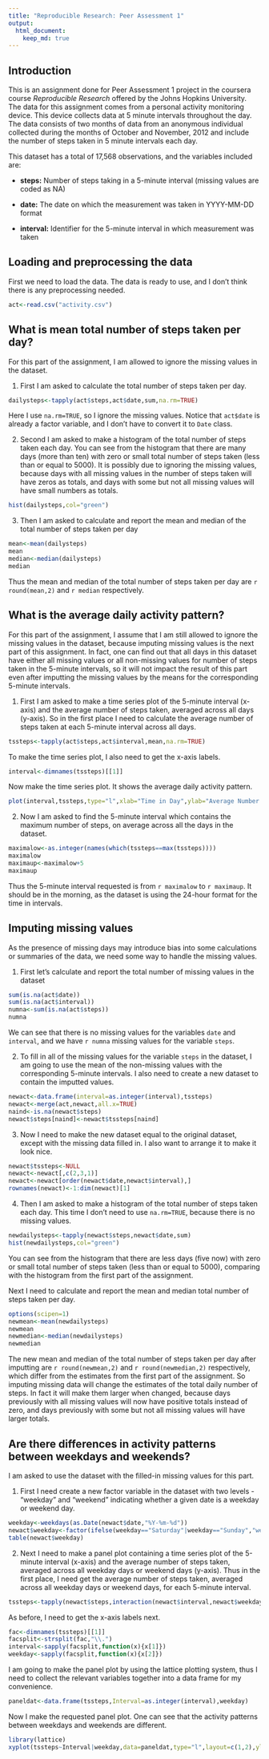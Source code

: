 ```yaml
---
title: "Reproducible Research: Peer Assessment 1"
output: 
  html_document:
    keep_md: true
---
```


## Introduction

This is an assignment done for Peer Assessment 1 project in the coursera course *Reproducible Research* offered by the Johns Hopkins University. The data for this assignment comes from a personal activity monitoring device. This device collects data at 5 minute intervals throughout the day. The data consists of two months of data from an anonymous individual collected during the months of October and November, 2012 and include the number of steps taken in 5 minute intervals each day.

This dataset has a total of 17,568 observations, and the variables included are:

- **steps:** Number of steps taking in a 5-minute interval (missing values are coded as NA)

- **date:** The date on which the measurement was taken in YYYY-MM-DD format

- **interval:** Identifier for the 5-minute interval in which measurement was taken

## Loading and preprocessing the data

First we need to load the data. The data is ready to use, and I don't think there is any preprocessing needed.

```r
act<-read.csv("activity.csv")
```

## What is mean total number of steps taken per day?

For this part of the assignment, I am allowed to ignore the missing values in the dataset.

1. First I am asked to calculate the total number of steps taken per day.
```r
dailysteps<-tapply(act$steps,act$date,sum,na.rm=TRUE)
```
Here I use `na.rm=TRUE`, so I ignore the missing values. Notice that `act$date` is already a factor variable, and I don't have to convert it to `Date` class.

2. Second I am asked to make a histogram of the total number of steps taken each day. You can see from the histogram that there are many days (more than ten) with zero or small total number of steps taken (less than or equal to 5000). It is possibly due to ignoring the missing values, because days with all missing values in the number of steps taken will have zeros as totals, and days with some but not all missing values will have small numbers as totals.

```r
hist(dailysteps,col="green")
```

3. Then I am asked to calculate and report the mean and median of the total number of steps taken per day

```r
mean<-mean(dailysteps)
mean
median<-median(dailysteps)
median
```

Thus the mean and median of the total number of steps taken per day are `r round(mean,2)` and `r median` respectively.
    
## What is the average daily activity pattern?

For this part of the assignment, I assume that I am still allowed to ignore the missing values in the dataset, because imputing missing values is the next part of this assignment. In fact, one can find out that all days in this dataset have either all missing values or all non-missing values for number of steps taken in the 5-minute intervals, so it will not impact the result of this part even after imputting the missing values by the means for the corresponding 5-minute intervals.

1. First I am asked to make a time series plot of the 5-minute interval (x-axis) and the average number of steps taken, averaged across all days (y-axis). So in the first place I need to calculate the average number of steps taken at each 5-minute interval across all days.

```r
tssteps<-tapply(act$steps,act$interval,mean,na.rm=TRUE)
```

To make the time series plot, I also need to get the x-axis labels.
    
```r
interval<-dimnames(tssteps)[[1]]
```

Now make the time series plot. It shows the average daily activity pattern.
    
```r
plot(interval,tssteps,type="l",xlab="Time in Day",ylab="Average Number of Steps Taken",main="Average Number of Steps Taken During a Day")
```

2. Now I am asked to find the 5-minute interval which contains the maximum number of steps, on average across all the days in the dataset.

```r
maximalow<-as.integer(names(which(tssteps==max(tssteps))))
maximalow
maximaup<-maximalow+5
maximaup
```

Thus the 5-minute interval requested is from `r maximalow` to `r maximaup`. It should be in the morning, as the dataset is using the 24-hour format for the time in intervals.

## Imputing missing values

As the presence of missing days may introduce bias into some calculations or summaries of the data, we need some way to handle the missing values.

1. First let's calculate and report the total number of missing values in the dataset

```r
sum(is.na(act$date))
sum(is.na(act$interval))
numna<-sum(is.na(act$steps))
numna
```

We can see that there is no missing values for the variables `date` and `interval`, and we have `r numna` missing values for the variable `steps`.
    
2. To fill in all of the missing values for the variable `steps` in the dataset, I am going to use the mean of the non-missing values with the corresponding 5-minute intervals. I also need to create a new dataset to contain the imputted values.

```r
newact<-data.frame(interval=as.integer(interval),tssteps)
newact<-merge(act,newact,all.x=TRUE)
naind<-is.na(newact$steps)
newact$steps[naind]<-newact$tssteps[naind]
```

3. Now I need to make the new dataset equal to the original dataset, except with the missing data filled in. I also want to arrange it to make it look nice.

```r
newact$tssteps<-NULL
newact<-newact[,c(2,3,1)]
newact<-newact[order(newact$date,newact$interval),]
rownames(newact)<-1:dim(newact)[1]
```

4. Then I am asked to make a histogram of the total number of steps taken each day. This time I don't need to use `na.rm=TRUE`, because there is no missing values.

```r
newdailysteps<-tapply(newact$steps,newact$date,sum)
hist(newdailysteps,col="green")
```

You can see from the histogram that there are less days (five now) with zero or small total number of steps taken (less than or equal to 5000), comparing with the histogram from the first part of the assignment.

Next I need to calculate and report the mean and median total number of steps taken per day.

```r
options(scipen=1)
newmean<-mean(newdailysteps)
newmean
newmedian<-median(newdailysteps)
newmedian
```

The new mean and median of the total number of steps taken per day after imputting are `r round(newmean,2)` and `r round(newmedian,2)` respectively, which differ from the estimates from the first part of the assignment. So imputing missing data will change the estimates of the total daily number of steps. In fact it will make them larger when changed, because days previously with all missing values will now have positive totals instead of zero, and days previously with some but not all missing values will have larger totals.

## Are there differences in activity patterns between weekdays and weekends?

I am asked to use the dataset with the filled-in missing values for this part.

1. First I need create a new factor variable in the dataset with two levels - "weekday" and "weekend" indicating whether a given date is a weekday or weekend day.

```r
weekday<-weekdays(as.Date(newact$date,"%Y-%m-%d"))
newact$weekday<-factor(ifelse(weekday=="Saturday"|weekday=="Sunday","weekend","weekday"))
table(newact$weekday)
```

2. Next I need to make a panel plot containing a time series plot of the 5-minute interval (x-axis) and the average number of steps taken, averaged across all weekday days or weekend days (y-axis). Thus in the first place, I need get the average number of steps taken, averaged across all weekday days or weekend days, for each 5-minute interval.

```r
tssteps<-tapply(newact$steps,interaction(newact$interval,newact$weekday),mean)
```

As before, I need to get the x-axis labels next.

```r
fac<-dimnames(tssteps)[[1]]
facsplit<-strsplit(fac,"\\.")
interval<-sapply(facsplit,function(x){x[1]})
weekday<-sapply(facsplit,function(x){x[2]})
```

I am going to make the panel plot by using the lattice plotting system, thus I need to collect the relevant variables together into a data frame for my convenience.

```r
paneldat<-data.frame(tssteps,Interval=as.integer(interval),weekday)
```

Now I make the requested panel plot. One can see that the activity patterns between weekdays and weekends are different.

```r
library(lattice)
xyplot(tssteps~Interval|weekday,data=paneldat,type="l",layout=c(1,2),ylab="Average number of steps taken")
```
